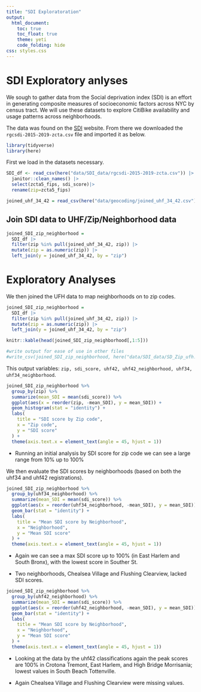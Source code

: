 ```yaml
---
title: "SDI Exploratoration"
output: 
  html_document:
    toc: true
    toc_float: true
    theme: yeti
    code_folding: hide
css: styles.css
---
```


# SDI Exploratory anlyses

We sough to gather data from the Social deprivation index (SDI) is an effort in generating composite measures of socioeconomic factors across NYC by census tract. We will use these datasets to explore CitiBike availability and usage patterns across neighborhoods.

The data was found on the [SDI](https://www.graham-center.org/maps-data-tools/social-deprivation-index.html) website. From there we downloaded the `rgcsdi-2015-2019-zcta.csv` file and imported it as below.

```r
library(tidyverse)
library(here)
```

First we load in the datasets necessary.

```r
SDI_df <- read_csv(here("data/SDI_data/rgcsdi-2015-2019-zcta.csv")) |>
  janitor::clean_names() |>
  select(zcta5_fips, sdi_score)|>
  rename(zip=zcta5_fips)

joined_uhf_34_42 = read_csv(here("data/geocoding/joined_uhf_34_42.csv"))
```


## Join SDI data to UHF/Zip/Neighborhood data
```r
joined_SDI_zip_neighborhood = 
  SDI_df |> 
  filter(zip %in% pull(joined_uhf_34_42, zip)) |> 
  mutate(zip = as.numeric(zip)) |> 
  left_join(y = joined_uhf_34_42, by = "zip")
```

# Exploratory Analyses

We then joined the UFH data to map neighborhoods on to zip codes. 
```r
joined_SDI_zip_neighborhood = 
  SDI_df |> 
  filter(zip %in% pull(joined_uhf_34_42, zip)) |> 
  mutate(zip = as.numeric(zip)) |> 
  left_join(y = joined_uhf_34_42, by = "zip")

knitr::kable(head(joined_SDI_zip_neighborhood[,1:5]))

#write output for ease of use in other files
#write_csv(joined_SDI_zip_neighborhood, here("data/SDI_data/SD_Zip_ufh.csv"))
```

This output variables: `zip, sdi_score, uhf42, uhf42_neighborhood, uhf34, uhf34_neighborhood`.

```r
joined_SDI_zip_neighborhood %>% 
  group_by(zip) %>%
  summarize(mean_SDI = mean(sdi_score)) %>%
  ggplot(aes(x = reorder(zip, -mean_SDI), y = mean_SDI)) +
  geom_histogram(stat = "identity") + 
  labs(
    title = "SDI score by Zip code",
    x = "Zip code",
    y = "SDI score"
  ) + 
  theme(axis.text.x = element_text(angle = 45, hjust = 1))

```

* Running an initial analysis by SDI score for zip code we can see a large range from 10% up to 100%


We then evaluate the SDI scores by neighborhoods (based on both the uhf34 and uhf42 registrations).


```r
joined_SDI_zip_neighborhood %>% 
  group_by(uhf34_neighborhood) %>%
  summarize(mean_SDI = mean(sdi_score)) %>%
  ggplot(aes(x = reorder(uhf34_neighborhood, -mean_SDI), y = mean_SDI)) +
  geom_bar(stat = "identity") + 
  labs(
    title = "Mean SDI score by Neighborhood",
    x = "Neighborhood",
    y = "Mean SDI score"
  ) + 
  theme(axis.text.x = element_text(angle = 45, hjust = 1))
```

* Again we can see a max SDI score up to 100% (in East Harlem and South Bronx), with the lowest score in Souther St. 

* Two neighborhoods, Chealsea Village and Flushing Clearview, lacked SDI scores. 

```r
joined_SDI_zip_neighborhood %>% 
  group_by(uhf42_neighborhood) %>%
  summarize(mean_SDI = mean(sdi_score)) %>%
  ggplot(aes(x = reorder(uhf42_neighborhood, -mean_SDI), y = mean_SDI)) +
  geom_bar(stat = "identity") + 
  labs(
    title = "Mean SDI score by Neighborhood",
    x = "Neighborhood",
    y = "Mean SDI score"
  ) + 
  theme(axis.text.x = element_text(angle = 45, hjust = 1))
```

* Looking at the data by the uhf42 classifications again the peak scores are 100% in Crotona Tremont, East Harlem, and High Bridge Morrisania; lowest values in South Beach Tottenville. 

* Again Chealsea Village and Flushing Clearview were missing values.
